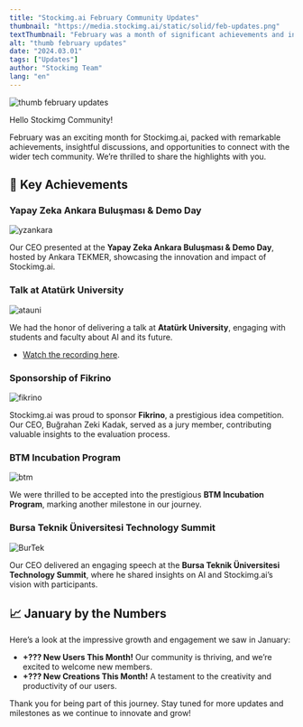 ```yaml
---
title: "Stockimg.ai February Community Updates"
thumbnail: "https://media.stockimg.ai/static/solid/feb-updates.png"
textThumbnail: "February was a month of significant achievements and inspiring engagements at Stockimg.ai! Here's a look at what we accomplished."
alt: "thumb february updates"
date: "2024.03.01"
tags: ["Updates"]
author: "Stockimg Team"
lang: "en"
---
```


![thumb february updates](https://media.stockimg.ai/static/solid/feb-updates.png)

Hello Stockimg Community!

February was an exciting month for Stockimg.ai, packed with remarkable achievements, insightful discussions, and opportunities to connect with the wider tech community. We’re thrilled to share the highlights with you.

## 🌟 Key Achievements

### Yapay Zeka Ankara Buluşması & Demo Day  
![yzankara](https://media.stockimg.ai/static/solid/feb-tekmer.png)

Our CEO presented at the **Yapay Zeka Ankara Buluşması & Demo Day**, hosted by Ankara TEKMER, showcasing the innovation and impact of Stockimg.ai.  

### Talk at Atatürk University  
![atauni](https://media.stockimg.ai/static/solid/feb-atauni.png)

We had the honor of delivering a talk at **Atatürk University**, engaging with students and faculty about AI and its future.  
- [Watch the recording here](https://www.youtube.com/watch?v=tsEFl5-hm-Q).  

### Sponsorship of Fikrino  
![fikrino](https://media.stockimg.ai/static/solid/feb-fikrino.png)

Stockimg.ai was proud to sponsor **Fikrino**, a prestigious idea competition. Our CEO, Buğrahan Zeki Kadak, served as a jury member, contributing valuable insights to the evaluation process.  

### BTM Incubation Program  
![btm](https://media.stockimg.ai/static/solid/feb-btm-kulucka.png)

We were thrilled to be accepted into the prestigious **BTM Incubation Program**, marking another milestone in our journey.  

### Bursa Teknik Üniversitesi Technology Summit  
![BurTek](https://media.stockimg.ai/static/solid/feb-bur-tek.png)

Our CEO delivered an engaging speech at the **Bursa Teknik Üniversitesi Technology Summit**, where he shared insights on AI and Stockimg.ai’s vision with participants.  

## 📈 January by the Numbers

Here’s a look at the impressive growth and engagement we saw in January:

- **+??? New Users This Month!** Our community is thriving, and we’re excited to welcome new members.
- **+??? New Creations This Month!** A testament to the creativity and productivity of our users.

Thank you for being part of this journey. Stay tuned for more updates and milestones as we continue to innovate and grow!